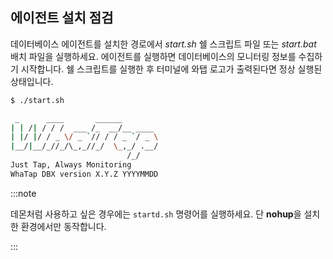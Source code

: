 ## 에이전트 설치 점검

데이터베이스 에이전트를 설치한 경로에서 *start.sh* 쉘 스크립트 파일 또는 *start.bat* 배치 파일을 실행하세요. 에이전트를 실행하면 데이터베이스의 모니터링 정보를 수집하기 시작합니다. 쉘 스크립트를 실행한 후 터미널에 와탭 로고가 출력된다면 정상 실행된 상태입니다.

```bash title='start.sh'
$ ./start.sh

 _      ____       ______
| | /| / / /  ___ /_  __/__ ____
| |/ |/ / _ \/ _ `// / / _ `/ _ \
|__/|__/_//_/\_,_//_/  \_,_/ .__/
                          /_/
Just Tap, Always Monitoring
WhaTap DBX version X.Y.Z YYYYMMDD
```

:::note

데몬처럼 사용하고 싶은 경우에는 `startd.sh` 명령어를 실행하세요. 단 **nohup**을 설치한 환경에서만 동작합니다.

:::
